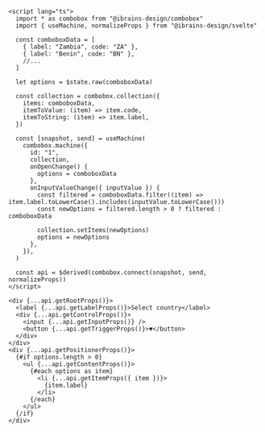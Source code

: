 ```svelte
<script lang="ts">
  import * as combobox from "@ibrains-design/combobox"
  import { useMachine, normalizeProps } from "@ibrains-design/svelte"

  const comboboxData = [
    { label: "Zambia", code: "ZA" },
    { label: "Benin", code: "BN" },
    //...
  ]

  let options = $state.raw(comboboxData)

  const collection = combobox.collection({
    items: comboboxData,
    itemToValue: (item) => item.code,
    itemToString: (item) => item.label,
  })

  const [snapshot, send] = useMachine(
    combobox.machine({
      id: "1",
      collection,
      onOpenChange() {
        options = comboboxData
      },
      onInputValueChange({ inputValue }) {
        const filtered = comboboxData.filter((item) => item.label.toLowerCase().includes(inputValue.toLowerCase()))
        const newOptions = filtered.length > 0 ? filtered : comboboxData

        collection.setItems(newOptions)
        options = newOptions
      },
    }),
  )

  const api = $derived(combobox.connect(snapshot, send, normalizeProps))
</script>

<div {...api.getRootProps()}>
  <label {...api.getLabelProps()}>Select country</label>
  <div {...api.getControlProps()}>
    <input {...api.getInputProps()} />
    <button {...api.getTriggerProps()}>▼</button>
  </div>
</div>
<div {...api.getPositionerProps()}>
  {#if options.length > 0}
    <ul {...api.getContentProps()}>
      {#each options as item}
        <li {...api.getItemProps({ item })}>
          {item.label}
        </li>
      {/each}
    </ul>
  {/if}
</div>
```
